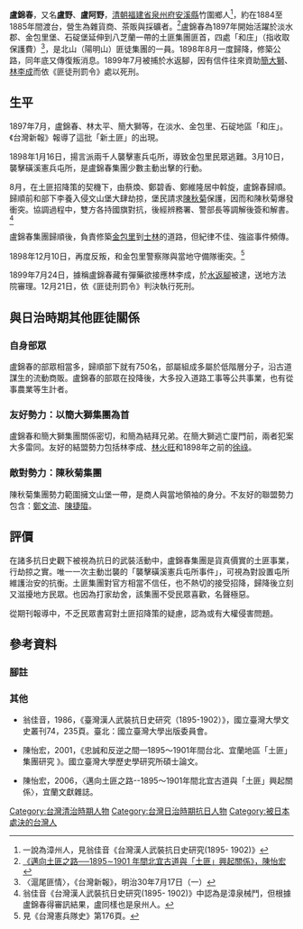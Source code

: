 {{Infobox Hokkien name
| title      = 盧錦春
| hanji      = 盧錦春
| poj        = {{lang|nan|Lô͘ Kím-chhun}}
| sinbhundzi = 
| hanlo      = 
| tl         = Lôo Kím-tshun
| bp         = 
| hongim     = ㄌㆦˊㄍㄧㆬˋㄘㄨㄣ
| hokkienipa = 
| lm         = 
| image      = 
| image_size = 
| caption    = 
}}
'''盧錦春'''，又名'''盧野'''、'''盧阿野'''，[[清朝|清朝]][[福建省|福建省]][[泉州府|泉州府]][[安溪縣|安溪縣]]竹圍鄉人<ref>一說為漳州人，見翁佳音《台灣漢人武裝抗日史研究(1895- 1902)》</ref>，約在1884至1885年間渡台，營生為雜貨商、茶販與採礦者。<ref>[http://ws.e-land.gov.tw/001/2015yilan/250/ckfile/280e5136-2c39-4080-9f70-de0898f7ef7a.pdf 《邁向土匪之路──1895∼1901 年間北宜古道與「土匪」興起關係》，陳怡宏]</ref>盧錦春為1897年開始活躍於淡水郡、金包里堡、石碇堡延伸到八芝蘭一帶的土匪集團匪首，四處「和庄」（指收取保護費）<ref>〈滬尾匪情〉，《台灣新報》，明治30年7月17日（一）</ref>，是北山（陽明山）匪徒集團的一員。1898年8月一度歸降，修築公路，同年底又傳復叛消息。1899年7月被捕於水返腳，因有信件往來資助[[簡大獅|簡大獅]]、[[林李成|林李成]]而依《匪徒刑罰令》處以死刑。

== 生平 ==
1897年7月，盧錦春、林太平、簡大獅等，在淡水、金包里、石碇地區「和庄」。《台灣新報》報導了這批「新土匪」的出現。

1898年1月16日，揚言派兩千人襲擊憲兵屯所，導致金包里民眾逃難。3月10日，襲擊磺溪憲兵屯所，是盧錦春集團少數主動出擊的行動。

8月，在土匪招降策的契機下，由蔡煥、鄭碧香、鄭維隆居中斡旋，盧錦春歸順。歸順前和部下李養入侵文山堡大肆劫掠，堡民請求[[陳秋菊|陳秋菊]]保護，因而和陳秋菊爆發衝突。協調過程中，雙方各持國旗對抗，後經辨務署、警部長等調解後簽和解書。<ref>翁佳音《台灣漢人武裝抗日史研究(1895- 1902)》中認為是漳泉械鬥，但根據盧錦春得審訊結果，盧同樣也是泉州人。</ref>

盧錦春集團歸順後，負責修築[[金包里|金包里]]到[[士林|士林]]的道路，但紀律不佳、強盜事件頻傳。

1898年12月10日，再度反叛，和金包里警察隊與當地守備隊衝突。<ref>見《台灣憲兵隊史》第176頁。</ref>

1899年7月24日，據稱盧錦春藏有彈藥欲接應林李成，於[[水返腳|水返腳]]被逮，送地方法院審理。12月21日，依《匪徒刑罰令》判決執行死刑。

== 與日治時期其他匪徒關係 ==
===自身部眾===
盧錦春的部眾相當多，歸順部下就有750名，部屬組成多屬於低階層分子，沿古道謀生的流動商販。盧錦春的部眾在投降後，大多投入道路工事等公共事業，也有從事農業等生計者。

===友好勢力：以簡大獅集團為首===
盧錦春和簡大獅集團關係密切，和簡為結拜兄弟。在簡大獅逃亡廈門前，兩者犯案大多雷同。友好的結盟勢力包括林李成、[[林火旺（抗日)|林火旺]]和1898年之前的[[徐祿|徐祿]]。

===敵對勢力：陳秋菊集團===
陳秋菊集團勢力範圍擁文山堡一帶，是商人與當地領袖的身分。不友好的聯盟勢力包含：[[鄭文流|鄭文流]]、[[陳捷陹|陳捷陹]]。

== 評價 ==
在諸多抗日史觀下被視為抗日的武裝活動中，盧錦春集團是貨真價實的土匪事業，行劫掠之實。唯一一次主動岀襲的「襲擊磺溪憲兵屯所事件」，可視為對設置屯所維護治安的抗衡。土匪集團對官方相當不信任，也不熱切的接受招降，歸降後立刻又滋擾地方民眾。也因為打家劫舍，該集團不受民眾喜歡，名聲極惡。

從期刊報導中，不乏民眾書寫對土匪招降策的疑慮，認為或有大權侵害問題。

== 參考資料 ==
===腳註===
{{reflist}}

===其他===
*翁佳音，1986，《臺灣漢人武裝抗日史研究（1895-1902）》，國立臺灣大學文史叢刊74，235頁。臺北：國立臺灣大學出版委員會。

*陳怡宏，2001，《忠誠和反逆之間—1895～1901年間台北、宜蘭地區「土匪」集團研究 》。國立臺灣大學歷史學研究所碩士論文。

*陳怡宏，2006，〈邁向土匪之路--1895～1901年間北宜古道與「土匪」興起關係〉，宜蘭文獻雜誌。

[[Category:台灣清治時期人物|Category:台灣清治時期人物]]
[[Category:台灣日治時期抗日人物|Category:台灣日治時期抗日人物]]
[[Category:被日本處決的台灣人|Category:被日本處決的台灣人]]